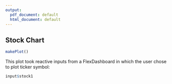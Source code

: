 ```yaml
---
output:
  pdf_document: default
  html_document: default
---
```



## Stock Chart


```r
makePlot()
```

This plot took reactive inputs from a FlexDashboard in which the user chose to plot ticker symbol:
```r
input$stock1
```


